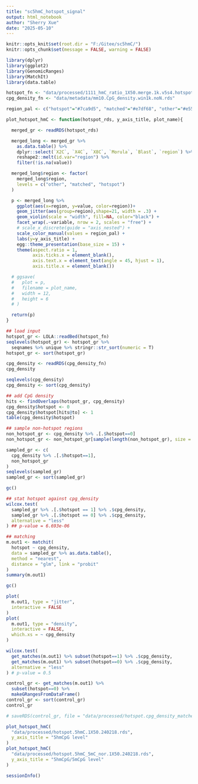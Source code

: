 ```yaml
---
title: "sc5hmC_hotspot_signal"
output: html_notebook
author: "Sherry Xue"
date: "2025-05-10"
---
```


```r
knitr::opts_knit$set(root.dir = "F:/Gitee/sc5hmC/")
knitr::opts_chunk$set(message = FALSE, warning = FALSE)

library(dplyr)
library(ggplot2)
library(GenomicRanges)
library(MatchIt)
library(data.table)
```

```r
hotspot_fn <- "data/processed/1111_hmC_ratio_1X50.merge.1k.v5s4.hotspot.bed"
cpg_density_fn <- "data/metadata/mm10.CpG_density.win1k.noN.rds"
```

```r
region_pal <- c("hotspot"="#7ca9d5", "matched"="#e7df68", "other"="#e5545b")
```

```r
plot_hotspot_hmC <- function(hotspot_rds, y_axis_title, plot_name){

  merged_gr <- readRDS(hotspot_rds)

  merged_long <- merged_gr %>%
    as.data.table() %>%
    dplyr::select(`X2C`, `X4C`, `X8C`, `Morula`, `Blast`, `region`) %>%
    reshape2::melt(id.var="region") %>%
    filter(!is.na(value))

  merged_long$region <- factor(
    merged_long$region,
    levels = c("other", "matched", "hotspot")
  )

  p <- merged_long %>%
    ggplot(aes(x=region, y=value, color=region))+
    geom_jitter(aes(group=region),shape=21, width = .3) +
    geom_violin(scale = "width", fill=NA, color="black") +
    facet_wrap(.~variable, nrow = 2, scales = "free") +
    # scale_x_discrete(guide = "axis_nested") +
    scale_color_manual(values = region_pal) +
    labs(y=y_axis_title) +
    egg::theme_presentation(base_size = 15) +
    theme(aspect.ratio = 1,
          axis.ticks.x = element_blank(),
          axis.text.x = element_text(angle = 45, hjust = 1),
          axis.title.x = element_blank())

  # ggsave(
  #   plot = p,
  #   filename = plot_name,
  #   width = 12,
  #   height = 6
  # )

  return(p)
}
```

```r
## load input
hotspot_gr <- LOLA::readBed(hotspot_fn)
seqlevels(hotspot_gr) <- hotspot_gr %>%
  seqnames %>% unique %>% stringr::str_sort(numeric = T)
hotspot_gr <- sort(hotspot_gr)

cpg_density <- readRDS(cpg_density_fn)
cpg_density

seqlevels(cpg_density)
cpg_density <- sort(cpg_density)

## add CpG density
hits <- findOverlaps(hotspot_gr, cpg_density)
cpg_density$hotspot <- 0
cpg_density$hotspot[hits@to] <- 1
table(cpg_density$hotspot)

## sample non-hotspot regions
non_hotspot_gr <- cpg_density %>% .[.$hotspot==0]
non_hotspot_gr <- non_hotspot_gr[sample(length(non_hotspot_gr), size = 5e4)]

sampled_gr <- c(
  cpg_density %>% .[.$hotspot==1],
  non_hotspot_gr
)
seqlevels(sampled_gr)
sampled_gr <- sort(sampled_gr)

gc()

## stat hotspot against cpg_density
wilcox.test(
  sampled_gr %>% .[.$hotspot == 1] %>% .$cpg_density,
  sampled_gr %>% .[.$hotspot == 0] %>% .$cpg_density,
  alternative = "less"
) ## p-value = 6.693e-06

## matching
m.out1 <- matchit(
  hotspot ~ cpg_density,
  data = sampled_gr %>% as.data.table(),
  method = "nearest",
  distance = "glm", link = "probit"
)
summary(m.out1)

gc()

plot(
  m.out1, type = "jitter",
  interactive = FALSE
)
plot(
  m.out1, type = "density",
  interactive = FALSE,
  which.xs = ~ cpg_density
)

wilcox.test(
  get_matches(m.out1) %>% subset(hotspot==1) %>% .$cpg_density,
  get_matches(m.out1) %>% subset(hotspot==0) %>% .$cpg_density,
  alternative = "less"
) # p-value = 0.5

control_gr <- get_matches(m.out1) %>%
  subset(hotspot==0) %>%
  makeGRangesFromDataFrame()
control_gr <- sort(control_gr)
control_gr

# saveRDS(control_gr, file = "data/processed/hotspot.cpg_density_matched.rds")
```


```r
plot_hotspot_hmC(
  "data/processed/hotspot.5hmC.1X50.240218.rds",
  y_axis_title = "5hmCpG level"
)
plot_hotspot_hmC(
  "data/processed/hotspot.5hmC_5mC_nor.1X50.240218.rds",
  y_axis_title = "5hmCpG/5mCpG level"
)
```

```r
sessionInfo()
```

